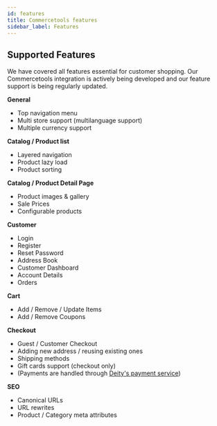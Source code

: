 ```yaml
---
id: features
title: Commercetools features
sidebar_label: Features
---
```


## Supported Features

We have covered all features essential for customer shopping. Our Commercetools integration is actively being developed and our feature support is being regularly updated.

**General**

- Top navigation menu
- Multi store support (multilanguage support)
- Multiple currency support

**Catalog / Product list**

- Layered navigation
- Product lazy load
- Product sorting

**Catalog / Product Detail Page**

- Product images & gallery
- Sale Prices
- Configurable products

**Customer**

- Login
- Register
- Reset Password
- Address Book
- Customer Dashboard
- Account Details
- Orders

**Cart**

- Add / Remove / Update Items
- Add / Remove Coupons

**Checkout**

- Guest / Customer Checkout
- Adding new address / reusing existing ones
- Shipping methods
- Gift cards support (checkout only)
- (Payments are handled through [Deity's payment service](/dpsg/docs/getting-started/overview))

**SEO**

- Canonical URLs
- URL rewrites
- Product / Category meta attributes

